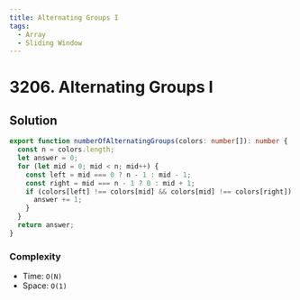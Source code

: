 ```yaml
---
title: Alternating Groups I
tags:
  - Array
  - Sliding Window
---
```


# 3206. Alternating Groups I

<Badges>
  <LevelBadge level="easy" />
  <TopicBadge name="Array" slug="array" />
  <TopicBadge name="Sliding Window" slug="sliding-window" />
</Badges>

## Solution

```typescript filename="solution.ts" copy
export function numberOfAlternatingGroups(colors: number[]): number {
  const n = colors.length;
  let answer = 0;
  for (let mid = 0; mid < n; mid++) {
    const left = mid === 0 ? n - 1 : mid - 1;
    const right = mid === n - 1 ? 0 : mid + 1;
    if (colors[left] !== colors[mid] && colors[mid] !== colors[right]) {
      answer += 1;
    }
  }
  return answer;
}
```

### Complexity

- Time: `O(N)`
- Space: `O(1)`

<ProblemLink
  codingSite="leetcode"
  href="https://leetcode.com/problems/alternating-groups-i"
  title="Alternating Groups I"
/>
